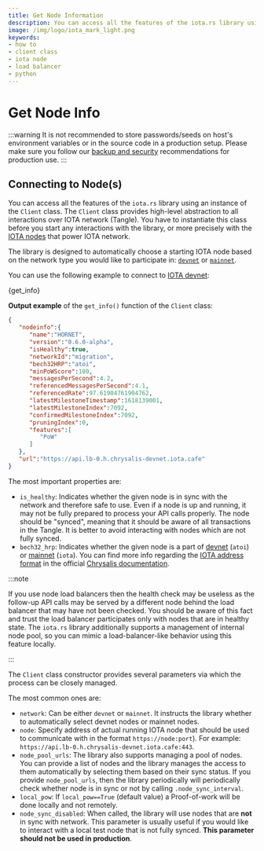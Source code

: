 ```yaml
---
title: Get Node Information
description: You can access all the features of the iota.rs library using an instance of the Client class. The Client class provides high-level abstraction to all interactions over IOTA network (Tangle).
image: /img/logo/iota_mark_light.png
keywords:
- how to
- client class
- iota node
- load balancer
- python
---
```


# Get Node Info

:::warning
It is not recommended to store passwords/seeds on host's environment variables or in the source code in a production
setup. Please make sure you follow our [backup and security](https://wiki.iota.org/chrysalis-docs/guides/backup_security)
recommendations for production use.
:::

## Connecting to Node(s)

You can access all the features of the `iota.rs` library using an instance of the `Client` class. The `Client` class
provides high-level abstraction to all interactions over IOTA network (Tangle). You have to instantiate this class
before you start any interactions with the library, or more precisely with the
[IOTA nodes](https://wiki.iota.org/chrysalis-docs/node_software) that power IOTA network.

The library is designed to automatically choose a starting IOTA node based on the network type you would like to
participate in: [`devnet`](https://wiki.iota.org/chrysalis-docs/devnet) or
[`mainnet`](https://wiki.iota.org/chrysalis-docs/mainnet).

You can use the following example to connect to [IOTA devnet](https://wiki.iota.org/chrysalis-docs/devnet):

<CodeBlock className="language-python">
    {get_info}
</CodeBlock>

**Output example** of the `get_info()` function of the `Client` class:

```json
{
   "nodeinfo":{
      "name":"HORNET",
      "version":"0.6.0-alpha",
      "isHealthy":true,
      "networkId":"migration",
      "bech32HRP":"atoi",
      "minPoWScore":100,
      "messagesPerSecond":4.2,
      "referencedMessagesPerSecond":4.1,
      "referencedRate":97.61904761904762,
      "latestMilestoneTimestamp":1618139001,
      "latestMilestoneIndex":7092,
      "confirmedMilestoneIndex":7092,
      "pruningIndex":0,
      "features":[
         "PoW"
      ]
   },
   "url":"https://api.lb-0.h.chrysalis-devnet.iota.cafe"
}
```

The most important properties are:
* `is_healthy`: Indicates whether the given node is in sync with the network and therefore safe to use. Even if a node is
up and running, it may not be fully prepared to process your API calls properly. The node should be "synced", meaning
that it should be aware of all transactions in the Tangle. It is better to avoid interacting with nodes which are not
fully synced.
* `bech32_hrp`: Indicates whether the given node is a part of [devnet](https://wiki.iota.org/chrysalis-docs/devnet)
(`atoi`) or [mainnet](https://wiki.iota.org/chrysalis-docs/mainnet) (`iota`). You can find more info regarding the
[IOTA address format](https://wiki.iota.org/chrysalis-docs/guides/developer/#iota-15-address-anatom) in the official
[Chrysalis documentation](https://wiki.iota.org/chrysalis-docs/welcome).

:::note

If you use node load balancers then the health check may be useless as the follow-up API calls may be served by a
different node behind the load balancer that may have not been checked. You should be aware of this fact and trust the
load balancer participates only with nodes that are in healthy state. The `iota.rs` library additionally supports
a management of internal node pool, so you can mimic a load-balancer-like behavior using this feature locally.

:::

The  `Client` class constructor provides several parameters via which the process can be closely managed.

The most common ones are:

* `network`: Can be either `devnet` or `mainnet`. It instructs
the library whether to automatically select devnet nodes or mainnet nodes.
* `node`: Specify address of actual running IOTA node that should be used
to communicate with in the format `https://node:port`). For example: `https://api.lb-0.h.chrysalis-devnet.iota.cafe:443`.
* `node_pool_urls`: The library also supports managing a pool of
nodes. You can provide a list of nodes and the library manages the access to them automatically by selecting them based
on their sync status. If you provide `node_pool_urls`, then the library periodically will periodically check whether node is in sync or
not by calling `.node_sync_interval`.
* `local_pow`: If `local_pow==True` (default value) a Proof-of-work will be done
locally and not remotely.
* `node_sync_disabled`: When called, the library will use nodes that
are **not** in sync with network. This parameter is usually useful if you would like to interact with a local test node
that is not fully synced. **This parameter should not be used in production**.
